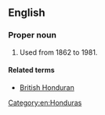 ==English==
{{wikipedia}}

===Proper noun===
{{en-proper noun}}

# {{lb|en|historical}} {{former name of|en|Belize}} Used from 1862 to 1981.

====Related terms====
* [[British Honduran]]

[[Category:en:Honduras]]
